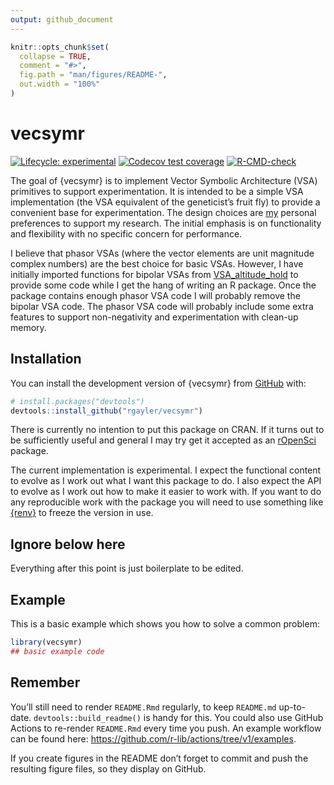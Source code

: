 ```yaml
---
output: github_document
---
```


<!-- README.md is generated from README.Rmd. Please edit that file -->

```r
knitr::opts_chunk$set(
  collapse = TRUE,
  comment = "#>",
  fig.path = "man/figures/README-",
  out.width = "100%"
)
```

# vecsymr

<!-- badges: start -->
[![Lifecycle: experimental](https://img.shields.io/badge/lifecycle-experimental-orange.svg)](https://lifecycle.r-lib.org/articles/stages.html#experimental)
[![Codecov test coverage](https://codecov.io/gh/rgayler/vecsymr/branch/main/graph/badge.svg)](https://app.codecov.io/gh/rgayler/vecsymr?branch=main)
[![R-CMD-check](https://github.com/rgayler/vecsymr/actions/workflows/R-CMD-check.yaml/badge.svg)](https://github.com/rgayler/vecsymr/actions/workflows/R-CMD-check.yaml)
<!-- badges: end -->

The goal of {vecsymr} is to implement Vector Symbolic Architecture (VSA)
primitives to support experimentation. It is intended to be a simple VSA
implementation (the VSA equivalent of the geneticist's fruit fly) to provide a
convenient base for experimentation. The design choices are
[my](https://www.rossgayler.com) personal preferences to support my research.
The initial emphasis is on functionality and flexibility with no specific
concern for performance.

I believe that phasor VSAs (where the  vector elements are unit magnitude
complex numbers) are the best choice for basic VSAs. However, I have initially
imported functions for bipolar VSAs from
[VSA_altitude_hold](https://github.com/rgayler/VSA_altitude_hold) to provide
some code while I get the hang of writing an R package. Once the package
contains enough phasor VSA code I will probably remove the bipolar VSA code. The
phasor VSA code will probably include some extra features to support
non-negativity and experimentation with clean-up memory.

## Installation

You can install the development version of {vecsymr} from
[GitHub](https://github.com/) with:

``` r
# install.packages("devtools")
devtools::install_github("rgayler/vecsymr")
```

There is currently no intention to put this package on CRAN. If it turns out to
be sufficiently useful and general I may try get it accepted as an
[rOpenSci](https://ropensci.org/packages/) package.
 
The current implementation is experimental. I expect the functional content to
evolve as I work out what I want this package to do. I also expect the API to
evolve as I work out how to make it easier to work with. If you want to do any
reproducible work with the package you will need to use something like
[{renv}](https://rstudio.github.io/renv/) to freeze the version in use.

## Ignore below here

Everything after this point is just boilerplate to be edited.

## Example

This is a basic example which shows you how to solve a common problem:

```r
library(vecsymr)
## basic example code
```

## Remember

You'll still need to render `README.Rmd` regularly, to keep `README.md`
up-to-date. `devtools::build_readme()` is handy for this. You could also use
GitHub Actions to re-render `README.Rmd` every time you push. An example
workflow can be found here: <https://github.com/r-lib/actions/tree/v1/examples>.

If you create figures in the README don't forget to commit and push the
resulting figure files, so they display on GitHub.
